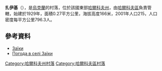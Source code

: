 {{coord|49|58|12|N|36|24|43|E|scale:100000_region:UA|display=title}}

'''扎伊基'''（{{lang-uk|Заїки}}），是[[烏克蘭|烏克蘭]]的村落，位於該國東部[[哈爾科夫州|哈爾科夫州]]，由[[哈爾科夫區|哈爾科夫區]]負責管轄，始建於1929年，面積0.27平方公里，海拔高度166米，2001年人口215，人口密度每平方公里796.3人。

==參考資料==
* [http://w1.c1.rada.gov.ua/pls/z7502/A005?rdat1=09.01.2009&rf7571=34028 Заїки]{{dead link|date=2018年3月 |bot=InternetArchiveBot |fix-attempted=yes }}
* [http://weather.in.ua/ua/har'kovskaja/8238 Погода в селі Заїки] {{Wayback|url=http://weather.in.ua/ua/har'kovskaja/8238 |date=20160323025054 }}

{{DEFAULTSORT:Заїки}}
[[Category:哈爾科夫州村落|Category:哈爾科夫州村落]]
[[Category:哈爾科夫區村落|Category:哈爾科夫區村落]]


{{Kharkiv-geo-stub}}